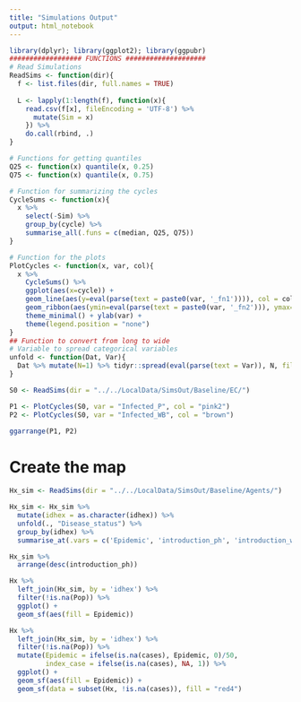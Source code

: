 ```yaml
---
title: "Simulations Output"
output: html_notebook
---
```


```r
library(dplyr); library(ggplot2); library(ggpubr)
################## FUNCTIONS ####################
# Read Simulations
ReadSims <- function(dir){
  f <- list.files(dir, full.names = TRUE)
  
  L <- lapply(1:length(f), function(x){
    read.csv(f[x], fileEncoding = 'UTF-8') %>%
      mutate(Sim = x)
    }) %>%
    do.call(rbind, .)
}

# Functions for getting quantiles
Q25 <- function(x) quantile(x, 0.25)
Q75 <- function(x) quantile(x, 0.75)

# Function for summarizing the cycles
CycleSums <- function(x){
  x %>%
    select(-Sim) %>%
    group_by(cycle) %>%
    summarise_all(.funs = c(median, Q25, Q75))
}

# Function for the plots
PlotCycles <- function(x, var, col){
  x %>%
    CycleSums() %>%
    ggplot(aes(x=cycle)) +
    geom_line(aes(y=eval(parse(text = paste0(var, '_fn1')))), col = col, lwd = 1) +
    geom_ribbon(aes(ymin=eval(parse(text = paste0(var, '_fn2'))), ymax=eval(parse(text = paste0(var, '_fn3')))), alpha = 0.3, fill = col) +
    theme_minimal() + ylab(var) +
    theme(legend.position = "none") 
}
## Function to convert from long to wide
# Variable to spread categorical variables
unfold <- function(Dat, Var){
  Dat %>% mutate(N=1) %>% tidyr::spread(eval(parse(text = Var)), N, fill = 0)
}
```



```r
S0 <- ReadSims(dir = "../../LocalData/SimsOut/Baseline/EC/")

P1 <- PlotCycles(S0, var = "Infected_P", col = "pink2")
P2 <- PlotCycles(S0, var = "Infected_WB", col = "brown")

ggarrange(P1, P2)
```

# Create the map 
```r
Hx_sim <- ReadSims(dir = "../../LocalData/SimsOut/Baseline/Agents/")

Hx_sim <- Hx_sim %>%
  mutate(idhex = as.character(idhex)) %>%
  unfold(., "Disease_status") %>%
  group_by(idhex) %>%
  summarise_at(.vars = c('Epidemic', 'introduction_ph', 'introduction_wb'), .funs = sum)

Hx_sim %>%
  arrange(desc(introduction_ph))

Hx %>%
  left_join(Hx_sim, by = 'idhex') %>%
  filter(!is.na(Pop)) %>%
  ggplot() +
  geom_sf(aes(fill = Epidemic))

Hx %>%
  left_join(Hx_sim, by = 'idhex') %>%
  filter(!is.na(Pop)) %>%
  mutate(Epidemic = ifelse(is.na(cases), Epidemic, 0)/50,
         index_case = ifelse(is.na(cases), NA, 1)) %>%
  ggplot() +
  geom_sf(aes(fill = Epidemic)) +
  geom_sf(data = subset(Hx, !is.na(cases)), fill = "red4")
```

